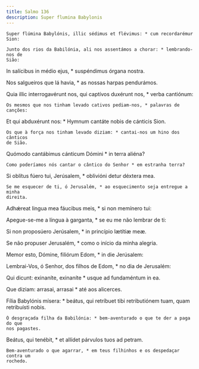 ```yaml
---
title: Salmo 136
description: Super flumina Babylonis
---
```


<div class="side-by-side not-content">

    Super flúmina Babylónis, illic sédimus et flévimus: * cum recordarémur Sion:

    Junto dos rios da Babilónia, ali nos assentámos a chorar: * lembrando-nos de
    Sião:

In salícibus in médio ejus, \* suspéndimus órgana nostra.</span>

Nos salgueiros que lá havia, \* as nossas harpas pendurámos.

  <span>
    Quia illic interrogavérunt nos, qui captívos duxérunt nos, * verba
    cantiónum:
 
    Os mesmos que nos tinham levado cativos pediam-nos, * palavras de canções:

Et qui abduxérunt nos: \* Hymnum cantáte nobis de cánticis Sion.

    Os que à força nos tinham levado diziam: * cantai-nos um hino dos cânticos
    de Sião.

Quómodo cantábimus cánticum Dómini \* in terra aliéna?

    Como poderíamos nós cantar o cântico do Senhor * em estranha terra?

Si oblítus fúero tui, Jerúsalem, \* oblivióni detur déxtera mea.

    Se me esquecer de ti, ó Jerusalém, * ao esquecimento seja entregue a minha
    direita.

Adhǽreat lingua mea fáucibus meis, \* si non memínero tui:</span>

Apegue-se-me a língua à garganta, \* se eu me não lembrar de ti:

Si non proposúero Jerúsalem, \* in princípio lætítiæ meæ.

Se não propuser Jerusalém, \* como o início da minha alegria.

Memor esto, Dómine, filiórum Edom, \* in die Jerúsalem:

Lembrai-Vos, ó Senhor, dos filhos de Edom, \* no dia de Jerusalém:

Qui dicunt: exinaníte, exinaníte \* usque ad fundaméntum in ea.

Que diziam: arrasai, arrasai \* até aos alicerces.

  <span>
    Fília Babylónis mísera: * beátus, qui retríbuet tibi retributiónem tuam,
    quam retribuísti nobis.
 
    Ó desgraçada filha da Babilónia: * bem-aventurado o que te der a paga do que
    nos pagastes.

Beátus, qui tenébit, \* et allídet párvulos tuos ad petram.

    Bem-aventurado o que agarrar, * em teus filhinhos e os despedaçar contra um
    rochedo.

</div>
